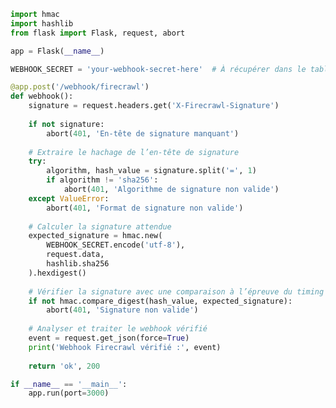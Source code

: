 ```python Python/Flask
import hmac
import hashlib
from flask import Flask, request, abort

app = Flask(__name__)

WEBHOOK_SECRET = 'your-webhook-secret-here'  # À récupérer dans le tableau de bord Firecrawl

@app.post('/webhook/firecrawl')
def webhook():
    signature = request.headers.get('X-Firecrawl-Signature')
    
    if not signature:
        abort(401, 'En-tête de signature manquant')
    
    # Extraire le hachage de l’en-tête de signature
    try:
        algorithm, hash_value = signature.split('=', 1)
        if algorithm != 'sha256':
            abort(401, 'Algorithme de signature non valide')
    except ValueError:
        abort(401, 'Format de signature non valide')
    
    # Calculer la signature attendue
    expected_signature = hmac.new(
        WEBHOOK_SECRET.encode('utf-8'),
        request.data,
        hashlib.sha256
    ).hexdigest()
    
    # Vérifier la signature avec une comparaison à l’épreuve du timing
    if not hmac.compare_digest(hash_value, expected_signature):
        abort(401, 'Signature non valide')
    
    # Analyser et traiter le webhook vérifié
    event = request.get_json(force=True)
    print('Webhook Firecrawl vérifié :', event)
    
    return 'ok', 200

if __name__ == '__main__':
    app.run(port=3000)
```
